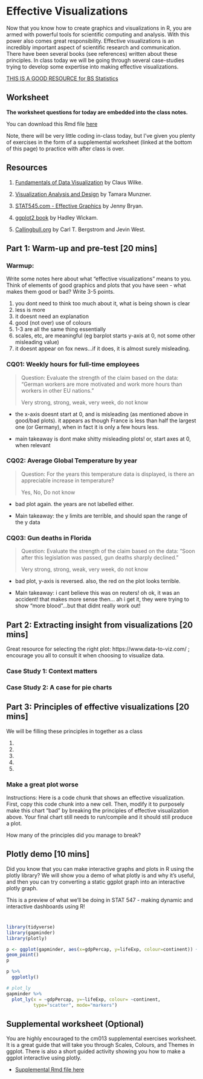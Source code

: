 # Effective Visualizations

Now that you know how to create graphics and visualizations in R, you are armed with powerful tools for scientific computing and analysis. With this power also comes great responsibility. Effective visualizations is an incredibly important aspect of scientific research and communication. There have been several books (see references) written about these principles. In class today we will be going through several case-studies trying to develop some expertise into making effective visualizations. 

[THIS IS A GOOD RESOURCE for BS Statistics](https://callingbull.org)


## Worksheet

**The worksheet questions for today are embedded into the class notes.**

You can download this Rmd file [here](https://github.com/STAT545-UBC/Classroom/blob/master/cm013.Rmd)

Note, there will be very little coding in-class today, but I've given you plenty of exercises in the form of a supplemental worksheet (linked at the bottom of this page) to practice with after class is over.

## Resources

1. [Fundamentals of Data Visualization](https://serialmentor.com/dataviz/introduction.html) by Claus Wilke.

1. [Visualization Analysis and Design](https://www-taylorfrancis-com.ezproxy.library.ubc.ca/books/9780429088902) by Tamara Munzner.

1. [STAT545.com - Effective Graphics](https://stat545.com/effective-graphs.html) by Jenny Bryan.

1. [ggplot2 book](https://ggplot2-book.org) by Hadley Wickam.

1. [Callingbull.org](https://callingbull.org/tools.html) by Carl T. Bergstrom and Jevin West.

## Part 1: Warm-up and pre-test [20 mins]

### Warmup:

Write some notes here about what "effective visualizations" means to you. Think of elements of good graphics and plots that you have seen - what makes them good or bad? Write 3-5 points.

1. you dont need to think too much about it, what is being shown is clear
2. less is more
3. it doesnt need an explanation
4. good (not over) use of colours
5. 1-3 are all the same thing essentially
6. scales, etc, are meaningful (eg barplot starts y-axis at 0, not some other misleading value)
7. it doesnt appear on fox news...if it does, it is almost surely misleading.

### CQ01: Weekly hours for full-time employees

> Question: Evaluate the strength of the claim based on the data: "German workers are more motivated and work more hours than workers in other EU nations."
>
> Very strong, strong, weak, very week, do not know

- the x-axis doesnt start at 0, and is misleading (as mentioned above in good/bad plots).  it appears as though France is less than half the largest one (or Germany), when in fact it is only a few hours less.

- main takeaway is dont make shitty misleading plots!  or, start axes at 0, when relevant

### CQ02: Average Global Temperature by year

> Question: For the years this temperature data is displayed, is there an appreciable increase in temperature?
> 
> Yes, No, Do not know

- bad plot again.  the years are not labelled either.

- Main takeaway: the y limits are terrible, and should span the range of the y data

### CQ03: Gun deaths in Florida

> Question: Evaluate the strength of the claim based on the data: “Soon after this legislation was passed, gun deaths sharply declined."
>
> Very strong, strong, weak, very week, do not know

- bad plot, y-axis is reversed.  also, the red on the plot looks terrible.

- Main takeaway: i cant believe this was on reuters!  oh ok, it was an accident!  that makes more sense then... ah i get it, they were trying to show "more blood"...but that didnt really work out!

## Part 2: Extracting insight from visualizations  [20 mins]

Great resource for selecting the right plot: https://www.data-to-viz.com/ ; encourage you all to consult it when choosing to visualize data.

### Case Study 1: Context matters

### Case Study 2: A case for pie charts

## Part 3: Principles of effective visualizations [20 mins]

We will be filling these principles in together as a class

1. 
1. 
1. 
1. 
1. 

### Make a great plot worse

Instructions: Here is a code chunk that shows an effective visualization. First, copy this code chunk into a new cell. Then, modify it to purposely make this chart "bad" by breaking the principles of effective visualization above. Your final chart still needs to run/compile and it should still produce a plot. 

How many of the principles did you manage to break?

## Plotly demo [10 mins]

Did you know that you can make interactive graphs and plots in R using the plotly library? We will show you a demo of what plotly is and why it's useful, and then you can try converting a static ggplot graph into an interactive plotly graph.

This is a preview of what we'll be doing in STAT 547 - making dynamic and interactive dashboards using R!

#

```r
library(tidyverse)
library(gapminder)
library(plotly)

p <- ggplot(gapminder, aes(x=gdpPercap, y=lifeExp, colour=continent)) +
geom_point()
p

p %>%
  ggplotly()

# plot_ly
gapminder %>%
  plot_ly(x = ~gdpPercap, y=~lifeExp, colour= ~continent,
          type="scatter", mode="markers")
```




## Supplemental worksheet (Optional)

You are highly encouraged to the cm013 supplemental exercises worksheet. It is a great guide that will take you through Scales, Colours, and Themes in ggplot. There is also a short guided activity showing you how to make a ggplot interactive using plotly.

- [Supplemental Rmd file here](https://github.com/STAT545-UBC/Classroom/blob/master/tutorials/cm013-supplemental.Rmd)